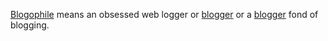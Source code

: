 {{rfc}}
[[Blogophile]] means an obsessed web logger or [[blogger]] or a [[blogger]] fond of blogging.